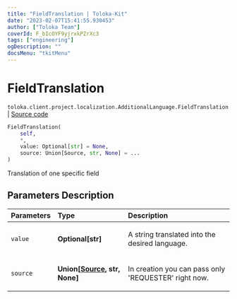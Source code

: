 ```yaml
---
title: "FieldTranslation | Toloka-Kit"
date: "2023-02-07T15:41:55.930453"
author: ["Toloka Team"]
coverId: F_bIcOYF9yjrxkPZrXc3
tags: ["engineering"]
ogDescription: ""
docsMenu: "tkitMenu"
---
```


# FieldTranslation
`toloka.client.project.localization.AdditionalLanguage.FieldTranslation` | [Source code](https://github.com/Toloka/toloka-kit/blob/v1.1.3/src/client/project/localization.py#L21)

```python
FieldTranslation(
    self,
    *,
    value: Optional[str] = None,
    source: Union[Source, str, None] = ...
)
```

Translation of one specific field

## Parameters Description

| Parameters | Type | Description |
| :----------| :----| :-----------|
`value`|**Optional\[str\]**|<p>A string translated into the desired language.</p>
`source`|**Union\[[Source](/docs-new/toloka-kit/reference/toloka.client.project.localization.AdditionalLanguage.FieldTranslation.Source), str, None\]**|<p>In creation you can pass only &#x27;REQUESTER&#x27; right now.</p>
